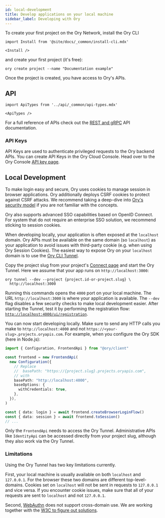 ```yaml
---
id: local-development
title: Develop applications on your local machine
sidebar_label: Developing with Ory
---
```


To create your first project on the Ory Network, install the Ory CLI

```mdx-code-block
import Install from '@site/docs/_common/install-cli.mdx'

<Install />
```

and create your first project (it's free):

```shell
ory create project --name "Documentation example"
```

Once the project is created, you have access to Ory's APIs.

## API

```mdx-code-block
import ApiTypes from '../api/_common/api-types.mdx'

<ApiTypes />
```

For a full reference of APIs check out the [REST and gRPC](../keto/reference/proto-api.mdx) API documentation.

### API Keys

API Keys are used to authenticate privileged requests to the Ory backend APIs. You can create API Keys in the Ory Cloud Console.
Head over to the Ory Console [API key page](https://console.ory.sh/projects/current/connect).

## Local Development

To make login easy and secure, Ory uses cookies to manage session in browser applications. Ory additionally deploys CSRF cookies
to protect against CSRF attacks. We recommend taking a deep-dive into [Ory's security model](../security-model.mdx) if you are not
familiar with the concepts.

Ory also supports advanced SSO capabilities based on OpenID Connect. For system that do not require an enterprise SSO solution, we
recommend sticking to session cookies.

When developing locally, your application is often exposed at the `localhost` domain. Ory APIs must be available on the same
domain (so `localhost`) as your application to avoid issues with third-party cookie (e.g. when using Ory Session Cookies). The
easiest way to expose Ory on your `localhost` domain is to use the [Ory CLI Tunnel](../guides/cli/20_proxy-and-tunnel.mdx).

Copy the project slug from your project's [Connect page](https://console.ory.sh/projects/current/connect) and start the Ory
Tunnel. Here we assume that your app runs on `http://localhost:3000`:

```shell
ory tunnel --dev --project {project.id-or-project.slug} \
  http://localhost:3000
```

Running this commands opens the `4000` port on your local machine. The URL `http://localhost:3000` is where your application is
available. The `--dev` flag disables a few security checks to make local development easier. After starting the Tunnel, test it by
performing the registration flow: [`http://localhost:4000/ui/registration`](http://localhost:4000/ui/registration).

You can now start developing locally. Make sure to send any HTTP calls you make to `http://localhost:4000` and not
`https://<your-slug>.projects.oryapis.com`. For example, when you configure the Ory SDK (here in Node.js):

```typescript
import { Configuration, FrontendApi } from "@ory/client"

const frontend = new FrontendApi(
  new Configuration({
    // Replace
    //  basePath: "https://{project.slug}.projects.oryapis.com",
    // with
    basePath: "http://localhost:4000",
    baseOptions: {
      withCredentials: true,
    },
  }),
)

const { data: login } = await frontend.createBrowserLoginFlow()
const { data: session } = await frontend.toSession()
// ...
```

Only the `FrontendApi` needs to access the Ory Tunnel. Administrative APIs like `IdentityApi` can be accessed directly from your
project slug, although they also work via the Ory Tunnel.

### Limitations

Using the Ory Tunnel has two key limitations currently.

First, your local machine is usually available on both `localhost` and `127.0.0.1`. For the browser these two domains are
different top-level-domains. Cookies set on `localhost` will not be sent in requests to `127.0.0.1` and vice versa. If you
encounter cookie issues, make sure that all of your requests are sent to `localhost` and not `127.0.0.1`.

Second, [WebAuthn](../kratos/mfa/webauthn-fido-yubikey) does not support cross-domain use. We are working together with the
[W3C to figure out solutions](https://github.com/w3c/webauthn/issues/1372).

